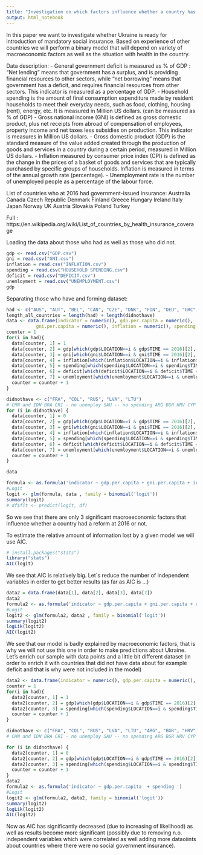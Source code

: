 ```yaml
---
title: "Investigation on which factors influence whether a country has a social government-covered medical insurance "
output: html_notebook
---
```

In this paper we want to investigate whether Ukraine is ready for introduction of mandatory social insurance. Based on experience of other countries we will perform a binary model that will depend on variety of macroeconomic factors as well as the situation with health in the country. 

Data description:
- General government deficit is measured as % of GDP : "Net lending" means that government has a surplus, and is providing financial resources to other sectors, while "net borrowing" means that government has a deficit, and requires financial resources from other sectors. This indicator is measured as a percentage of GDP.
- Household spending is the amount of final consumption expenditure made by resident households to meet their everyday needs, such as food, clothing, housing (rent), energy, etc. It is measured in Million US dollars. (can be measured as  % of GDP)
- Gross national income (GNI) is defined as gross domestic product, plus net receipts from abroad of compensation of employees, property income and net taxes less subsidies on production. This indicator is measures in Million US dollars. 
- Gross domestic product (GDP) is the standard measure of the value added created through the production of goods and services in a country during a certain period, measured in Million US dollars.
- Inflation measured by consumer price index (CPI) is defined as the change in the prices of a basket of goods and services that are typically purchased by specific groups of households. Inflation is measured in terms of the annual growth rate (percentage).
- Unemployment rate is the number of unemployed people as a percentage of the labour force.

List of countries who at 2016 had government-issued insurance:
Australia
Canada
Czech Republic
Denmark
Finland
Greece
Hungary
Ireland
Italy
Japan
Norway 
UK
Austria
Slovakia
Poland
Turkey

Full : https://en.wikipedia.org/wiki/List_of_countries_by_health_insurance_coverage 

Loading the data about those who had as well as those who did not.
```r
gdp <- read.csv("GDP.csv")
gni = read.csv("GNI.csv")
inflation = read.csv("INFLATION.csv")
spending = read.csv("HOUSEHOLD SPENDING.csv")
deficit = read.csv("DEFICIT.csv")
unemloyment = read.csv("UNEMPLOYMENT.csv")
gdp
```
Separating those who have and forming dataset:
```r
had <- c("AUS", "AUT", "BEL", "CAN", "CZE", "DNK", "FIN", "DEU", "GRC", "ISL", "IRL", "ITA", "JPN", "KOR", "MEX", "NZL", "NOR", "POL", "PRT", "SVK", "ESP", "SWE", "CHE", "TUR", "GBR", "CHL", "EST", "ISR", "SVN", "ZAF")
length_all_countries = length(had) + length(didnothave)
data <- data.frame(indicator = numeric(), gdp.per.capita = numeric(),
           gni.per.capita = numeric(), inflation = numeric(), spending = numeric(),  deficit = numeric(), unemloyment = numeric(),  stringsAsFactors = FALSE)
counter = 1
for(i in had){
  data[counter, 1] = 1
  data[counter, 2] = gdp[which(gdp$LOCATION==i & gdp$TIME == 2016)[2], 7]
  data[counter, 3] = gni[which(gni$LOCATION==i & gni$TIME == 2016)[2], 7]
  data[counter, 4] = inflation[which(inflation$LOCATION==i & inflation$TIME == 2016 & inflation$SUBJECT =="TOT")[1], 7]
  data[counter, 5] = spending[which(spending$LOCATION==i & spending$TIME == 2016 & spending$MEASURE == "MLN_USD"), 7]
  data[counter, 6] = deficit[which(deficit$LOCATION==i & deficit$TIME == 2016), 7]
  data[counter, 7] = unemloyment[which(unemloyment$LOCATION==i & unemloyment$TIME == 2016 & unemloyment$SUBJECT == "TOT"), 7]
  counter = counter + 1
}

```

```r
didnothave <- c("FRA", "COL", "RUS", "LVA", "LTU")
# CHN and IDN BRA CRI - no unemploy SAU -- no spending ARG BGR HRV CYP MLT ROU + + ZMBMKD(GNI INFl)--> no deficit 
for (i in didnothave) {
  data[counter, 1] = 0
  data[counter, 2] = gdp[which(gdp$LOCATION==i & gdp$TIME == 2016)[2], 7]
  data[counter, 3] = gni[which(gni$LOCATION==i & gni$TIME == 2016)[2], 7]
  data[counter, 4] = inflation[which(inflation$LOCATION==i & inflation$TIME == 2016 & inflation$SUBJECT =="TOT")[1], 7]
  data[counter, 5] = spending[which(spending$LOCATION==i & spending$TIME == 2016 & spending$MEASURE == "MLN_USD"), 7]
  data[counter, 6] = deficit[which(deficit$LOCATION==i & deficit$TIME == 2016), 7]
  data[counter, 7] = unemloyment[which(unemloyment$LOCATION==i & unemloyment$TIME == 2016 & unemloyment$SUBJECT == "TOT"), 7]
  counter = counter + 1
}
```
```r
data
```

```r
formula <- as.formula('indicator ~ gdp.per.capita + gni.per.capita + inflation + spending + deficit + unemloyment ')
#Logit
logit <- glm(formula, data , family = binomial('logit'))
summary(logit)
# df$fit <- predict(logit, df)
```
So we see that there are only 3 significant macroeeconomic factors that influence whether a country had a reform at 2016 or not.

To estimate the relative amount of information lost by a given model we will use AIC. 
```r
# install.packages("stats")
library("stats")
AIC(logit)
```

We see that AIC is relatively big. Let`s reduce the number of independent variables in order to get better results (as far as AIC is ...)
```r
data2 = data.frame(data[1], data[2], data[3], data[7])
data2
formula2 <- as.formula('indicator ~ gdp.per.capita + gni.per.capita + unemloyment ')
#Logit
logit2 <- glm(formula2, data2 , family = binomial('logit'))
summary(logit2)
logLik(logit2)
AIC(logit2)
```
We see that our model is badly explained by macroeconomic factors, that is why we will not use this one in order to make predictions about Ukraine. 
Let's enrich our sample with data points and a little bit different dataset (in order to enrich it with countries that did not have data about for example deficit and that is why were not included in the model)
```r
data2 <- data.frame(indicator = numeric(), gdp.per.capita = numeric(), spending = numeric(),  stringsAsFactors = FALSE)
counter = 1
for(i in had){
  data2[counter, 1] = 1
  data2[counter, 2] = gdp[which(gdp$LOCATION==i & gdp$TIME == 2016)[2], 7]
  data2[counter, 3] = spending[which(spending$LOCATION==i & spending$TIME == 2016 & spending$MEASURE == "MLN_USD"), 7]
  counter = counter + 1
}

didnothave <- c("FRA", "COL", "RUS", "LVA", "LTU", "ARG", "BGR", "HRV", "CYP", "MLT", "ROU", "ZMB","MKD")
# CHN and IDN BRA CRI - no unemploy SAU -- no spending ARG BGR HRV CYP MLT ROU + + ZMBMKD(GNI INFl)--> no deficit 

for (i in didnothave) {
  data2[counter, 1] = 0
  data2[counter, 2] = gdp[which(gdp$LOCATION==i & gdp$TIME == 2016)[2], 7]
  data2[counter, 3] = spending[which(spending$LOCATION==i & spending$TIME == 2016 & spending$MEASURE == "MLN_USD"), 7]
  counter = counter + 1
}
data2
formula2 <- as.formula('indicator ~ gdp.per.capita  + spending ')
#Logit
logit2 <- glm(formula2, data2, family = binomial('logit'))
summary(logit2)
logLik(logit2)
AIC(logit2)
```
Now as AIC has significantly decreased (due to increasing of likelihood) as well as results become more significant (possibly due to removing n.o. independent variables which were correlated as well adding more dataoiints about countries where there were no social government insurance).



